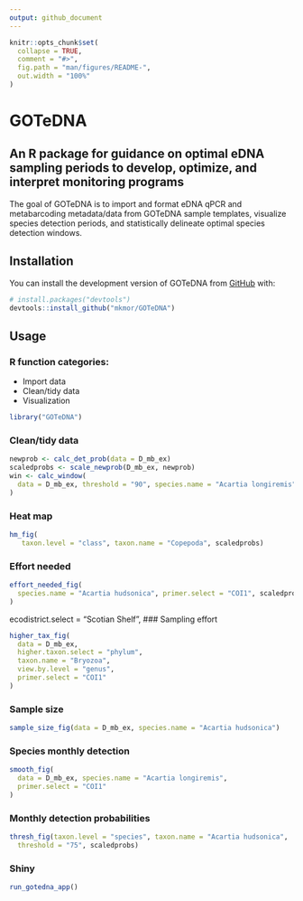 ```yaml
---
output: github_document
---
```


<!-- README.md is generated from README.Rmd. Please edit that file -->

```r
knitr::opts_chunk$set(
  collapse = TRUE,
  comment = "#>",
  fig.path = "man/figures/README-",
  out.width = "100%"
)
```

# GOTeDNA
## An R package for guidance on optimal eDNA sampling periods to develop, optimize, and interpret monitoring programs

<!-- badges: start -->
<!-- badges: end -->

The goal of GOTeDNA is to import and format eDNA qPCR and metabarcoding metadata/data from GOTeDNA sample templates, visualize species detection periods, and statistically delineate optimal species detection windows.

## Installation

You can install the development version of GOTeDNA from [GitHub](https://github.com/) with:

``` r
# install.packages("devtools")
devtools::install_github("mkmor/GOTeDNA")
```

## Usage


### R function categories:
- Import data
- Clean/tidy data
- Visualization

```R
library("GOTeDNA")
```


### Clean/tidy data

```R
newprob <- calc_det_prob(data = D_mb_ex)
scaledprobs <- scale_newprob(D_mb_ex, newprob)
win <- calc_window(
  data = D_mb_ex, threshold = "90", species.name = "Acartia longiremis",scaledprobs
)
```


### Heat map 

```R
hm_fig(
   taxon.level = "class", taxon.name = "Copepoda", scaledprobs)
```

### Effort needed

```R
effort_needed_fig(
  species.name = "Acartia hudsonica", primer.select = "COI1", scaledprobs
)
```
ecodistrict.select = "Scotian Shelf",
### Sampling effort

```R
higher_tax_fig(
  data = D_mb_ex, 
  higher.taxon.select = "phylum", 
  taxon.name = "Bryozoa",
  view.by.level = "genus", 
  primer.select = "COI1"
)
```

### Sample size 

```R
sample_size_fig(data = D_mb_ex, species.name = "Acartia hudsonica")
```

### Species monthly detection

```R
smooth_fig(
  data = D_mb_ex, species.name = "Acartia longiremis",
  primer.select = "COI1"
)
```


### Monthly detection probabilities

```R
thresh_fig(taxon.level = "species", taxon.name = "Acartia hudsonica", 
  threshold = "75", scaledprobs)
```


### Shiny 

```R
run_gotedna_app()
```
